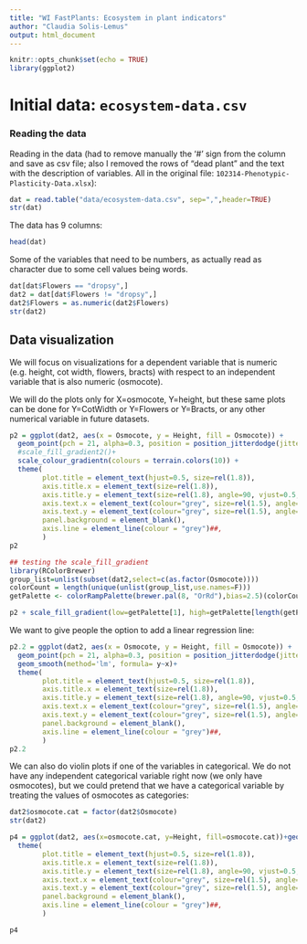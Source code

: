 ```yaml
---
title: "WI FastPlants: Ecosystem in plant indicators"
author: "Claudia Solis-Lemus"
output: html_document
---
```


```r
knitr::opts_chunk$set(echo = TRUE)
library(ggplot2)
```

# Initial data: `ecosystem-data.csv`

### Reading the data

Reading in the data (had to remove manually the '#' sign from the column and save as csv file; also I removed the rows of "dead plant" and the text with the description of variables. All in the original file: `102314-Phenotypic-Plasticity-Data.xlsx`):
```r
dat = read.table("data/ecosystem-data.csv", sep=",",header=TRUE)
str(dat)
```

The data has 9 columns:
```r
head(dat)
```

Some of the variables that need to be numbers, as actually read as character due to some cell values being words.
```r
dat[dat$Flowers == "dropsy",]
dat2 = dat[dat$Flowers != "dropsy",]
dat2$Flowers = as.numeric(dat2$Flowers)
str(dat2)
```

## Data visualization

We will focus on visualizations for a dependent variable that is numeric (e.g. height, cot width, flowers, bracts) with respect to an independent variable that is also numeric (osmocote).

We will do the plots only for X=osmocote, Y=height, but these same plots can be done for Y=CotWidth or Y=Flowers or Y=Bracts, or any other numerical variable in future datasets.

```r
p2 = ggplot(dat2, aes(x = Osmocote, y = Height, fill = Osmocote)) +
  geom_point(pch = 21, alpha=0.3, position = position_jitterdodge(jitter.height=0.075, jitter.width=0.1))+
  #scale_fill_gradient2()+
  scale_colour_gradientn(colours = terrain.colors(10)) +
  theme(
        plot.title = element_text(hjust=0.5, size=rel(1.8)),
        axis.title.x = element_text(size=rel(1.8)),
        axis.title.y = element_text(size=rel(1.8), angle=90, vjust=0.5, hjust=0.5),
        axis.text.x = element_text(colour="grey", size=rel(1.5), angle=0, hjust=.5, vjust=.5, face="plain"),
        axis.text.y = element_text(colour="grey", size=rel(1.5), angle=0, hjust=.5, vjust=.5, face="plain"),
        panel.background = element_blank(),
        axis.line = element_line(colour = "grey")##,
        )
p2

## testing the scale_fill_gradient
library(RColorBrewer)
group_list=unlist(subset(dat2,select=c(as.factor(Osmocote))))
colorCount = length(unique(unlist(group_list,use.names=F)))
getPalette <- colorRampPalette(brewer.pal(8, "OrRd"),bias=2.5)(colorCount)

p2 + scale_fill_gradient(low=getPalette[1], high=getPalette[length(getPalette)])
```

We want to give people the option to add a linear regression line:
```r
p2.2 = ggplot(dat2, aes(x = Osmocote, y = Height, fill = Osmocote)) +
  geom_point(pch = 21, alpha=0.3, position = position_jitterdodge(jitter.height=0.075, jitter.width=0.1))+
  geom_smooth(method='lm', formula= y~x)+
  theme(
        plot.title = element_text(hjust=0.5, size=rel(1.8)),
        axis.title.x = element_text(size=rel(1.8)),
        axis.title.y = element_text(size=rel(1.8), angle=90, vjust=0.5, hjust=0.5),
        axis.text.x = element_text(colour="grey", size=rel(1.5), angle=0, hjust=.5, vjust=.5, face="plain"),
        axis.text.y = element_text(colour="grey", size=rel(1.5), angle=0, hjust=.5, vjust=.5, face="plain"),
        panel.background = element_blank(),
        axis.line = element_line(colour = "grey")##,
        )
p2.2
```

We can also do violin plots if one of the variables in categorical. We do not have any independent categorical variable right now (we only have osmocotes), but we could pretend that we have a categorical variable by treating the values of osmocotes as categories:
```r
dat2$osmocote.cat = factor(dat2$Osmocote)
str(dat2)
```

```r
p4 = ggplot(dat2, aes(x=osmocote.cat, y=Height, fill=osmocote.cat))+geom_violin(alpha=0.5)+
  theme(
        plot.title = element_text(hjust=0.5, size=rel(1.8)),
        axis.title.x = element_text(size=rel(1.8)),
        axis.title.y = element_text(size=rel(1.8), angle=90, vjust=0.5, hjust=0.5),
        axis.text.x = element_text(colour="grey", size=rel(1.5), angle=0, hjust=.5, vjust=.5, face="plain"),
        axis.text.y = element_text(colour="grey", size=rel(1.5), angle=0, hjust=.5, vjust=.5, face="plain"),
        panel.background = element_blank(),
        axis.line = element_line(colour = "grey")##,
        )

p4
```